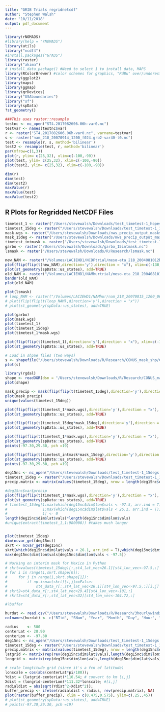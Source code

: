 ```yaml
---
title: "GRIB Trials regridnetcdf"
author: "Stephen Walsh"
date: "10/11/2018"
output: pdf_document
---
```


```r
library(rNOMADS)
#library(help = "rNOMADS")
library(utils)
library("ncdf4")
#install.packages("GrADS")
library(raster)
library("akima")
# install_data_package() #Need to select 1 to install data, MAPS
library(RColorBrewer) #color schemes for graphics, "RdBu" over/underestimate
library(ggplot2)
library(maps)
library(ggmap)
library(grDevices)
library("USAboundaries")
library("sf")
library(spData)
?st_geometry()
```

```r
###This uses raster::resample
testnc <- nc_open("ST4.2017082606.06h-var0.nc")
testvar <- names(testnc$var)
r <- raster("ST4.2017082606.06h-var0.nc", varname=testvar)
s <- raster("nam_218_20070914_1200_f024.grb2-var40-t0.nc")
test <- resample(r, s, method='bilinear')
test2 <- resample(test, r, method='bilinear')
par(mfrow=c(1,3))
plot(r, ylim= c(25,32), xlim=c(-100,-90))
plot(test, ylim= c(25,32), xlim=c(-100,-90))
plot(test2, ylim= c(25,32), xlim=c(-100,-90))

dim(r)
dim(test)
dim(test2)
maxValue(r)
maxValue(test)
maxValue(test2)
```

## R Plots for Regridded NetCDF Files

```r
timetest_1 <- raster("/Users/stevewalsh/Downloads/test_timetest-1_hopes.nc") #flipped axes in R
timetest_15deg <- raster("/Users/stevewalsh/Downloads/test_timetest-1_15degs.nc") #flipped axes in R
mask.wgs <- raster("/Users/stevewalsh/Downloads/nws_precip_output_masks/timetestmasknearestWGS84.nc")
mask_15deg <- raster("/Users/stevewalsh/Downloads/nws_precip_output_masks/mask15degs.nc")
timetest_intmask <- raster("/Users/stevewalsh/Downloads/test_timetest-1_15intmask.nc")
garbo <- raster("/Users/stevewalsh/Downloads/garbo_15intmask.nc")
lsmask <- raster("/Users/stevewalsh/Downloads/R/Research/lsmask.nc")

new_NAM <- raster("/Volumes/LACIEHD1/NCDFtrial/meso-eta_218_2004081012bonnie/meso-eta-hi_218_20040810_1200_f060.nc")
plot(flip(flip(t(new_NAM),direction='y'),direction = "x"), xlim=c(-130,-65), ylim=c(23,50))
plot(st_geometry(spData::us_states), add=TRUE)
old_NAM <- raster("/Volumes/LACIEHD1/NAMhurtrial/meso-eta_218_2004081012bonnie/meso-eta-hi_218_20040810_1200_f060.grib",band=10)
bandnr(old_NAM)
plot(old_NAM)

plot(lsmask)
# loop_NAM <- raster("/Volumes/LACIEHD1/NAMhur/nam_218_20070815_1200_060.grb2teste.nc")
# plot(flip(flip(t(loop_NAM),direction='y'),direction = "x"))
# plot(st_geometry(spData::us_states), add=TRUE)

plot(garbo)
plot(mask.wgs)
plot(timetest_1)
plot(timetest_15deg)
plot(timetest_1*mask.wgs)

plot(flip(flip(t(timetest_1),direction='y'),direction = "x"), xlim=c(-130,-65), ylim=c(23,50))
plot(st_geometry(spData::us_states), add=TRUE)

# Load in shpae files (two ways)
s <- shapefile("/Users/stevewalsh/Downloads/R/Research/CONUS_mask_shp/CONUS_mask.shp")
plot(s)

library(rgdal)
shape <- readOGR(dsn = "/Users/stevewalsh/Downloads/R/Research/CONUS_mask_shp/", layer = "CONUS_mask")
plot(shape)

mask_precip <- mask(flip(flip(t(timetest_15deg),direction='y'),direction = "x"), s)
plot(mask_precip)
unique(values(timetest_15deg))

plot(flip(flip(t(timetest_1*mask.wgs),direction='y'),direction = "x"), xlim=c(-130,-65), ylim=c(23,50))
plot(st_geometry(spData::us_states), add=TRUE)

plot(flip(flip(t(timetest_15deg*mask_15deg),direction='y'),direction = "x"), xlim=c(-130,-65), ylim=c(23,50))
plot(st_geometry(spData::us_states), add=TRUE)

plot(flip(flip(t(timetest_1*mask.wgs),direction='y'),direction = "x"), xlim=c(-112,-90), ylim=c(25,35))
plot(st_geometry(spData::us_states), add=TRUE)
points(-97.30,29.30, pch =19)

plot(flip(flip(t(timetest_intmask*mask_15deg),direction='y'),direction = "x"), xlim=c(-112,-90), ylim=c(25,35))
plot(st_geometry(spData::us_states), add=TRUE)
points(-97.30,29.30, pch =19)
```

```r
deg15nc <- nc_open("/Users/stevewalsh/Downloads/test_timetest-1_15degs.nc")
timetest_15deg <- raster("/Users/stevewalsh/Downloads/test_timetest-1_15degs.nc") #flipped axes in R
precip.matrix <- matrix(values(timetest_15deg), nrow = length(deg15nc$dim$lat$vals))

#deg15nc$var$precip
plot(flip(flip(t(timetest_1*mask.wgs),direction='y'),direction = "x"), xlim=c(-110,-90), ylim=c(24,35))
plot(st_geometry(spData::us_states), add=TRUE)
# timetest_15deg[1:max(which(deg15nc$dim$lon$vals < -97.5, arr.ind = T)),
#                1:max(which(deg15nc$dim$lat$vals < 26.1, arr.ind = T)),
#                1] <- 0
length(deg15nc$dim$lat$vals)*length(deg15nc$dim$lon$vals)
#unique(extract(timetest_1,1:980000)) #takes much longer


plot(timetest_15deg)
dim(ncvar_get(deg15nc))
skrt <- ncvar_get(deg15nc)
skrt[which(deg15nc$dim$lat$vals < 26.1, arr.ind = T),which(deg15nc$dim$lon$vals < -97.5, arr.ind = T)] <- 0
max(deg15nc$dim$lon$vals[deg15nc$dim$lon$vals < -97.5])

# Working on interim mask for Mexico in Python
# skrt=values(timetest_15deg)[:,st4_lat_vec<26.1][st4_lon_vec<-97.5,:]
# for i in range(1,skrt.shape[0]):
#     for j in range(1,skrt.shape[1]):
#         if np.isnan(skrt)[i,j]==False:
#             st4_data_r[:,st4_lat_vec<26.1][st4_lon_vec<-97.5,:][i,j] = 0
# skrt2=st4_data_r[:,st4_lat_vec<29.4][st4_lon_vec<-101,:]
# skrt3=st4_data_r[:,st4_lat_vec<32][st4_lon_vec<-104.72,:]

#?buffer
```

```r
hurdat <- read.csv("/Users/stevewalsh/Downloads/R/Research/3hourlywinds/2017_08HARVEY_12UTC_0823.csv", header = F)
colnames(hurdat) <- c("BTid", "SNum", "Year", "Month", "Day", "Hour", "Lat", "Lon", "Winds", "Pressure")

radius    <- 500
centerLat <- 28.90
centerLon <- -97.30
deg15nc <- nc_open("/Users/stevewalsh/Downloads/test_timetest-1_15degs.nc")
timetest_15deg <- raster("/Users/stevewalsh/Downloads/test_timetest-1_15degs.nc") #flipped axes in R
precip.matrix <- matrix(values(timetest_15deg), nrow = length(deg15nc$dim$lat$vals))
latgrid <- matrix(rep(rev(deg15nc$dim$lat$vals),length(deg15nc$dim$lon$vals)),nrow = length(deg15nc$dim$lat$vals), byrow = F)
longrid <- matrix(rep(deg15nc$dim$lon$vals,length(deg15nc$dim$lat$vals)),nrow = length(deg15nc$dim$lat$vals), byrow = T)

# scale longtitude grid (since it's a fcn of latitude)
lonscale = cos(abs(centerLat*pi/180));
Ydist = (latgrid-centerLat)*110.54; # convert to km [i,j]
Xdist = (longrid-centerLon)*111.32*lonscale; #[i,j]
radialdist = abs(sqrt(Ydist^2+Xdist^2));
buffer_precip <- ifelse(radialdist < radius, rev(precip.matrix), NA)
plot(raster(buffer_precip), xlim = c(0.475,0.575), ylim=c(.25,.45))
# plot(st_geometry(spData::us_states), add=TRUE)
# points(-97.30,29.30, pch =19)
```



